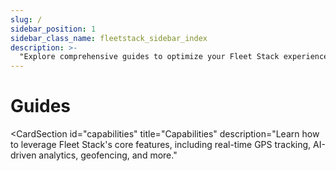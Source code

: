 ```yaml
---
slug: /
sidebar_position: 1
sidebar_class_name: fleetstack_sidebar_index
description: >-
  "Explore comprehensive guides to optimize your Fleet Stack experience. From AI-powered tracking to operational insights, our guides provide essential tools."
---
```



# Guides

<ProductSection></ProductSection>

<CardSection
  id="capabilities"
  title="Capabilities"
  description="Learn how to leverage Fleet Stack's core features, including real-time GPS tracking, AI-driven analytics, geofencing, and more."
>
  <Card
    title="Real-Time GPS Tracking"
    to="/web-application/live-tracking"
    description="Master Fleet Stack's real-time GPS tracking for precise vehicle location monitoring and route optimization."
  />
  <Card
    title="AI-Powered Analytics"
    to="/guides"
    description="Discover how AI insights can improve fleet efficiency and decision-making."
  />
  <Card
    title="Geofencing"
    to="/web-application/geo-fencing"
    description="Learn to set up geofences to enhance security and track compliance with predefined areas."
  />
  <Card
    title="Driver Performance Monitoring"
    to="/web-application/driver-management"
    description="Analyze driver behaviors to ensure safety, improve performance, and reduce fuel costs."
  />
  <Card
    title="Activity Notifications"
    to="/web-application/notifications"
    description="Proactive notifications alerts to Ignition On/Off, Power Cut, Vibration, Hard Braking, Acceleration, Cornering, Tampering, Accident, Parking, and Door alerts."
  />
  <Card
    title="Mobile App Integration"
    to="/mobile-application"
    description="Integrate Fleet Stack's mobile app for seamless tracking and management."
  />
</CardSection>
---
<head>
  <title>Fleet Stack Guides</title>
  <meta
    name="description"
    content="Explore comprehensive guides to optimize your Fleet Stack experience. From AI-powered tracking to operational insights, our guides provide essential tools."
  />
</head>

